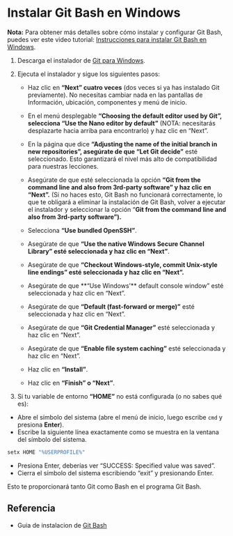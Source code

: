 # Instalar Git Bash en Windows

**Nota:** Para obtener más detalles sobre cómo instalar y configurar Git Bash, puedes ver este video tutorial: [Instrucciones para instalar Git Bash en Windows](https://youtu.be/339AEqk9c-8).

1.  Descarga el instalador de [Git para Windows](https://gitforwindows.org/).

2.  Ejecuta el instalador y sigue los siguientes pasos:

    -   Haz clic en **"Next" cuatro veces** (dos veces si ya has instalado Git previamente). No necesitas cambiar nada en las pantallas de Información, ubicación, componentes y menú de inicio.

    -   En el menú desplegable **"Choosing the default editor used by Git", selecciona "Use the Nano editor by default"** (NOTA: necesitarás desplazarte hacia arriba para encontrarlo) y haz clic en "Next".

    -   En la página que dice **"Adjusting the name of the initial branch in new repositories", asegúrate de que "Let Git decide"** esté seleccionado. Esto garantizará el nivel más alto de compatibilidad para nuestras lecciones.

    -   Asegúrate de que esté seleccionada la opción **"Git from the command line and also from 3rd-party software" y haz clic en "Next".** (Si no haces esto, Git Bash no funcionará correctamente, lo que te obligará a eliminar la instalación de Git Bash, volver a ejecutar el instalador y seleccionar la opción "**Git from the command line and also from 3rd-party software").**

    -   Selecciona **"Use bundled OpenSSH"**.

    -   Asegúrate de que **"Use the native Windows Secure Channel Library" esté seleccionada y haz clic en "Next"**.

    -   Asegúrate de que **"Checkout Windows-style, commit Unix-style line endings" esté seleccionada y haz clic en "Next".**

    -   Asegúrate de que \*\*"Use Windows'\*\* default console window" esté seleccionada y haz clic en "Next".

    -   Asegúrate de que **"Default (fast-forward or merge)"** esté seleccionada y haz clic en "Next".

    -   Asegúrate de que **"Git Credential Manager"** esté seleccionada y haz clic en "Next".

    -   Asegúrate de que **"Enable file system caching"** esté seleccionada y haz clic en "Next".

    -   Haz clic en **"Install"**.

    -   Haz clic en **"Finish" o "Next"**.

3.  Si tu variable de entorno **"HOME"** no está configurada (o no sabes qué es):

-   Abre el símbolo del sistema (abre el menú de inicio, luego escribe `cmd` y presiona **Enter**).
-   Escribe la siguiente línea exactamente como se muestra en la ventana del símbolo del sistema.

``` .bash
setx HOME "%USERPROFILE%"
```

-   Presiona Enter, deberías ver "SUCCESS: Specified value was saved".
-   Cierra el símbolo del sistema escribiendo "exit" y presionando Enter.

Esto te proporcionará tanto Git como Bash en el programa Git Bash.

## Referencia

-   Guia de instalacion de [Git Bash](https://miguel-mx.github.io/2024-01-24-ccm-unam-swc/#the-bash-shell)

